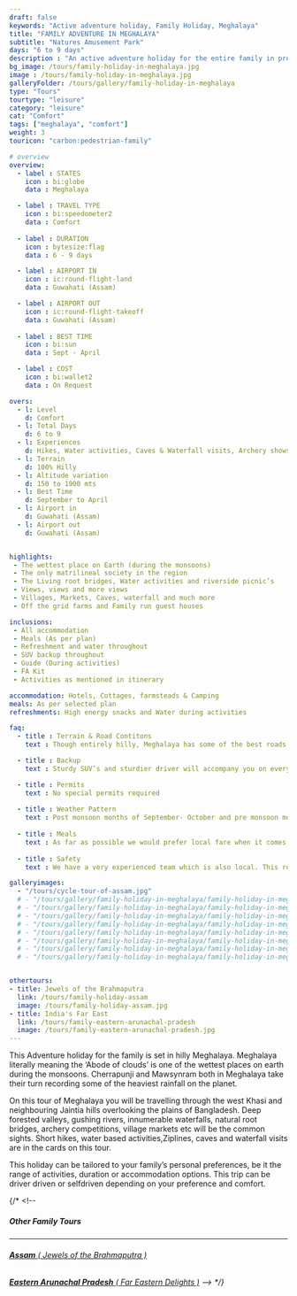 ```yaml
---
draft: false
keywords: "Active adventure holiday, Family Holiday, Meghalaya"
title: "FAMILY ADVENTURE IN MEGHALAYA"
subtitle: "Natures Amusement Park"
days: "6 to 9 days"
description : "An active adventure holiday for the entire family in prestine Meghalaya"
bg_image: /tours/family-holiday-in-meghalaya.jpg
image : /tours/family-holiday-in-meghalaya.jpg
galleryFolder: /tours/gallery/family-holiday-in-meghalaya
type: "Tours" 
tourtype: "leisure"
category: "leisure"
cat: "Comfort"
tags: ["meghalaya", "comfort"]
weight: 3
touricon: "carbon:pedestrian-family"

# overview
overview:
  - label : STATES
    icon : bi:globe 
    data : Meghalaya

  - label : TRAVEL TYPE
    icon : bi:speedometer2 
    data : Comfort
    
  - label : DURATION
    icon : bytesize:flag 
    data : 6 - 9 days

  - label : AIRPORT IN
    icon : ic:round-flight-land 
    data : Guwahati (Assam)

  - label : AIRPORT OUT
    icon : ic:round-flight-takeoff
    data : Guwahati (Assam)
    
  - label : BEST TIME
    icon : bi:sun
    data : Sept - April

  - label : COST
    icon : bi:wallet2 
    data : On Request

overs:
  - l: Level 
    d: Comfort
  - l: Total Days 
    d: 6 to 9
  - l: Experiences 
    d: Hikes, Water activities, Caves & Waterfall visits, Archery shows and more
  - l: Terrain 
    d: 100% Hilly 
  - l: Altitude variation 
    d: 150 to 1900 mts
  - l: Best Time 
    d: September to April
  - l: Airport in 
    d: Guwahati (Assam)
  - l: Airport out 
    d: Guwahati (Assam)


highlights:
 - The wettest place on Earth (during the monsoons)
 - The only matrilineal society in the region
 - The Living root bridges, Water activities and riverside picnic’s
 - Views, views and more views
 - Villages, Markets, Caves, waterfall and much more
 - Off the grid farms and Family run guest houses

inclusions:
 - All accommodation
 - Meals (As per plan)
 - Refreshment and water throughout
 - SUV backup throughout
 - Guide (During activities)
 - FA Kit
 - Activities as mentioned in itinerary

accommodation: Hotels, Cottages, farmsteads & Camping
meals: As per selected plan
refreshments: High energy snacks and Water during activities

faq:
  - title : Terrain & Road Contitons
    text : Though entirely hilly, Meghalaya has some of the best roads of the entire region and perhaps most of India. However due to it being entirely hills distances do seem farther and take more time.

  - title : Backup
    text : Sturdy SUV’s and sturdier driver will accompany you on every trip. the condition of roads do not allow for larger vehicles, however do our best to provide you the best in comfort in relation to the routes that we ply on. These vehicles are along right from your airport pick up to your drop back to the airport.

  - title : Permits
    text : No special permits required
  
  - title : Weather Pattern
    text : Post monsoon months of September- October and pre monsoon months of March-April are very pleasant with blue skies and a fair days. Peak winters are from November to February with the mercury coming down below 18 C, in the evenings, however the days are still favourable for cycling.
  
  - title : Meals
    text : As far as possible we would prefer local fare when it comes to meals, however we understand the need for comfort food when multiple days of intense exertion is required. Nutritious and palatable foot is always freshly cooked with fresh local ingredients. We provide potable packaged water which we carry in large 20lt cans so as keep plastic to the minimum. Reusable water bottles are provided at the onset of each journey.
  
  - title : Safety
    text : We have a very experienced team which is also local. This reflects in the overall safety of our tours. Rest assured your guides know where extra attention is required and when. All our routes are well known to us, we know where the nearest medical facilities are, we know whom to contact if in case of an emergency, we know all the alternate routes in case of road blockages. We have CASEVAC protocols in place to streamline the process in case of emergencies. You can rest easy knowing that in the outdoors in general and this region in particular you are in safe hands with us.

galleryimages:
  - "/tours/cycle-tour-of-assam.jpg"
  # - "/tours/gallery/family-holiday-in-meghalaya/family-holiday-in-meghalaya1.jpg"
  # - "/tours/gallery/family-holiday-in-meghalaya/family-holiday-in-meghalaya2.jpg"
  # - "/tours/gallery/family-holiday-in-meghalaya/family-holiday-in-meghalaya3.jpg"
  # - "/tours/gallery/family-holiday-in-meghalaya/family-holiday-in-meghalaya4.jpg"
  # - "/tours/gallery/family-holiday-in-meghalaya/family-holiday-in-meghalaya5.jpg"
  # - "/tours/gallery/family-holiday-in-meghalaya/family-holiday-in-meghalaya6.jpg"
  # - "/tours/gallery/family-holiday-in-meghalaya/family-holiday-in-meghalaya7.jpg"
  # - "/tours/gallery/family-holiday-in-meghalaya/family-holiday-in-meghalaya8.jpg"


othertours:
- title: Jewels of the Brahmaputra
  link: /tours/family-holiday-assam
  image: /tours/family-holiday-assam.jpg
- title: India's Far East 
  link: /tours/family-eastern-arunachal-pradesh
  image: /tours/family-eastern-arunachal-pradesh.jpg  
---
```



This Adventure holiday for the family is set in hilly Meghalaya. Meghalaya literally meaning the ‘Abode of clouds’ is one of the wettest places on earth during the monsoons. Cherrapunji and Mawsynram both in Meghalaya take their turn recording some of the heaviest rainfall on the planet.

On this tour of Meghalaya you will be travelling through the west Khasi and neighbouring Jaintia hills overlooking the plains of Bangladesh. Deep forested valleys, gushing rivers, innumerable waterfalls, natural root bridges, archery competitions, village markets etc will be the common sights. Short hikes, water based activities,Ziplines, caves and waterfall visits are in the cards on this tour.

This  holiday can be tailored to your family’s personal preferences, be it the range of activities, duration or accommodation options. This trip can be driver driven or selfdriven depending on your preference and comfort.

{/* <!-- 
##### Other Family Tours
---

###### [**Assam**  ( Jewels of the Brahmaputra )](/family/assam-family-holiday/)  
###### [**Eastern Arunachal Pradesh** ( Far Eastern Delights )](/family/family-holiday-eastern-arunachal-pradesh/)  --> */}
